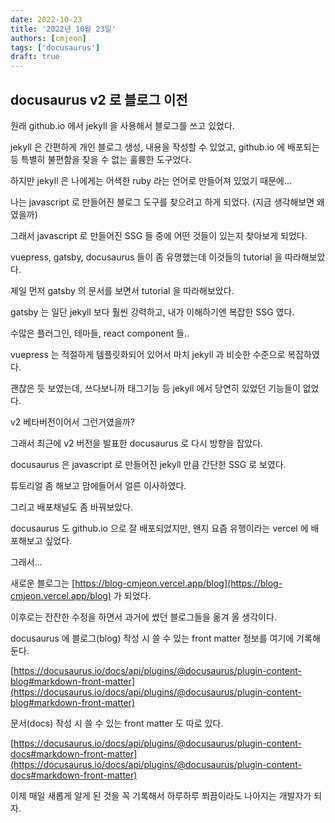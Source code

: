 ```yaml
---
date: 2022-10-23
title: '2022년 10월 23일'
authors: [cmjeon]
tags: ['docusaurus']
draft: true
---
```


## docusaurus v2 로 블로그 이전

원래 github.io 에서 jekyll 을 사용해서 블로그를 쓰고 있었다.

jekyll 은 간편하게 개인 블로그 생성, 내용을 작성할 수 있었고, github.io 에 배포되는 등 특별히 불편함을 찾을 수 없는 훌륭한 도구었다.

하지만 jekyll 은 나에게는 어색한 ruby 라는 언어로 만들어져 있었기 때문에...

<!--truncate-->

나는 javascript 로 만들어진 블로그 도구를 찾으려고 하게 되었다.  (지금 생각해보면 왜였을까)

그래서 javascript 로 만들어진 SSG 들 중에 어떤 것들이 있는지 찾아보게 되었다.

vuepress, gatsby, docusaurus 들이 좀 유명했는데 이것들의 tutorial 을 따라해보았다.

제일 먼저 gatsby 의 문서를 보면서 tutorial 을 따라해보았다.

gatsby 는 일단 jekyll 보다 훨씬 강력하고, 내가 이해하기엔 복잡한 SSG 였다.

수많은 플러그인, 테마들, react component 들..

vuepress 는 적절하게 템플릿화되어 있어서 마치 jekyll 과 비슷한 수준으로 복잡하였다.

괜찮은 듯 보였는데, 쓰다보니까 태그기능 등 jekyll 에서 당연히 있었던 기능들이 없었다.

v2 베타버전이어서 그런거였을까?

그래서 최근에 v2 버전을 발표한 docusaurus 로 다시 방향을 잡았다.

docusaurus 은 javascript 로 만들어진 jekyll 만큼 간단한 SSG 로 보였다.

튜토리얼 좀 해보고 맘에들어서 얼른 이사하였다.

그리고 배포채널도 좀 바꿔보았다.

docusaurus 도 github.io 으로 잘 배포되었지만, 왠지 요즘 유행이라는 vercel 에 배포해보고 싶었다.

그래서...

새로운 블로그는 [https://blog-cmjeon.vercel.app/blog](https://blog-cmjeon.vercel.app/blog) 가 되었다.

이후로는 잔잔한 수정을 하면서 과거에 썼던 블로그들을 옮겨 올 생각이다.

docusaurus 에 블로그(blog) 작성 시 쓸 수 있는 front matter 정보를 여기에 기록해둔다.

[https://docusaurus.io/docs/api/plugins/@docusaurus/plugin-content-blog#markdown-front-matter](https://docusaurus.io/docs/api/plugins/@docusaurus/plugin-content-blog#markdown-front-matter)

문서(docs) 작성 시 쓸 수 있는 front matter 도 따로 있다.

[https://docusaurus.io/docs/api/plugins/@docusaurus/plugin-content-docs#markdown-front-matter](https://docusaurus.io/docs/api/plugins/@docusaurus/plugin-content-docs#markdown-front-matter)

이제 매일 새롭게 알게 된 것을 꼭 기록해서 하루하루 쬐끔이라도 나아지는 개발자가 되자.
